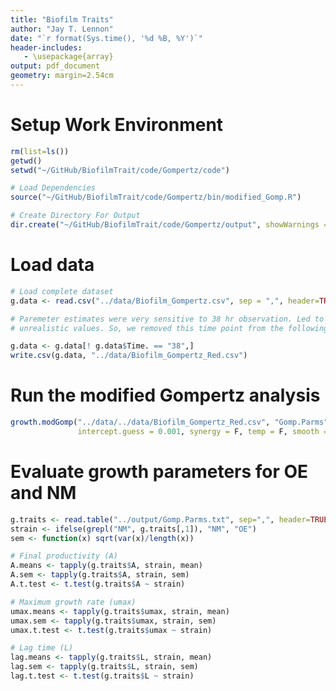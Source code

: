 ```yaml
---
title: "Biofilm Traits"
author: "Jay T. Lennon"
date: "`r format(Sys.time(), '%d %B, %Y')`"
header-includes:
   - \usepackage{array}
output: pdf_document
geometry: margin=2.54cm
---
```


# Setup Work Environment
```r
rm(list=ls())
getwd()
setwd("~/GitHub/BiofilmTrait/code/Gompertz/code")

# Load Dependencies
source("~/GitHub/BiofilmTrait/code/Gompertz/bin/modified_Gomp.R")

# Create Directory For Output
dir.create("~/GitHub/BiofilmTrait/code/Gompertz/output", showWarnings = FALSE)
```

# Load data
```r
# Load complete dataset
g.data <- read.csv("../data/Biofilm_Gompertz.csv", sep = ",", header=TRUE)

# Paremeter estimates were very sensitive to 38 hr observation. Led to
# unrealistic values. So, we removed this time point from the following analysis. 

g.data <- g.data[! g.data$Time. == "38",]
write.csv(g.data, "../data/Biofilm_Gompertz_Red.csv")
```

# Run the modified Gompertz analysis
```r
growth.modGomp("../data/../data/Biofilm_Gompertz_Red.csv", "Gomp.Parms",
               intercept.guess = 0.001, synergy = F, temp = F, smooth = F)
```

# Evaluate growth parameters for OE and NM
```r
g.traits <- read.table("../output/Gomp.Parms.txt", sep=",", header=TRUE)
strain <- ifelse(grepl("NM", g.traits[,1]), "NM", "OE")
sem <- function(x) sqrt(var(x)/length(x))

# Final productivity (A)
A.means <- tapply(g.traits$A, strain, mean)
A.sem <- tapply(g.traits$A, strain, sem)
A.t.test <- t.test(g.traits$A ~ strain)

# Maximum growth rate (umax)
umax.means <- tapply(g.traits$umax, strain, mean)
umax.sem <- tapply(g.traits$umax, strain, sem)
umax.t.test <- t.test(g.traits$umax ~ strain)

# Lag time (L)
lag.means <- tapply(g.traits$L, strain, mean)
lag.sem <- tapply(g.traits$L, strain, sem)
lag.t.test <- t.test(g.traits$L ~ strain)
```